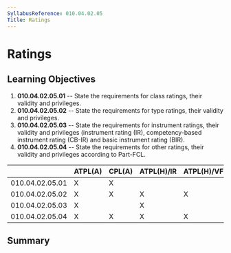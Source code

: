 ```yaml
---
SyllabusReference: 010.04.02.05
Title: Ratings
---
```


# Ratings

## Learning Objectives

1.  **010.04.02.05.01** -- State the requirements for class ratings, their
    validity and privileges.
2.  **010.04.02.05.02** -- State the requirements for type ratings, their
    validity and privileges.
3.  **010.04.02.05.03** -- State the requirements for instrument ratings, their
    validity and privileges (instrument rating (IR), competency-based instrument
    rating (CB-IR) and basic instrument rating (BIR).
4.  **010.04.02.05.04** -- State the requirements for other ratings, their
    validity and privileges according to Part-FCL.

|                 | ATPL(A) | CPL(A) | ATPL(H)/IR | ATPL(H)/VFR | CPL(H) | IR  | CBIR(A) |
| --------------- | ------- | ------ | ---------- | ----------- | ------ | --- | ------- |
| 010.04.02.05.01 | X       | X      |            |             |        |     |         |
| 010.04.02.05.02 | X       | X      | X          | X           | X      |     |         |
| 010.04.02.05.03 | X       |        | X          |             |        | X   | X       |
| 010.04.02.05.04 | X       | X      | X          | X           | X      |     |         |

## Summary
